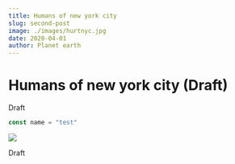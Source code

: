 ```yaml
---
title: Humans of new york city
slug: second-post
image: ./images/hurtnyc.jpg
date: 2020-04-01
author: Planet earth
---
```



<h1>Humans of new york city (Draft) </h1>

Draft 
<!-- `<h1>heading one</h1>` -->



<div className="code">

```javascript
const name = "test"
```

</div>

<div className="post-image">

![](./images/newYork.jpg)

</div>


<div className="code"></div>





Draft


<div className="code"></div>


